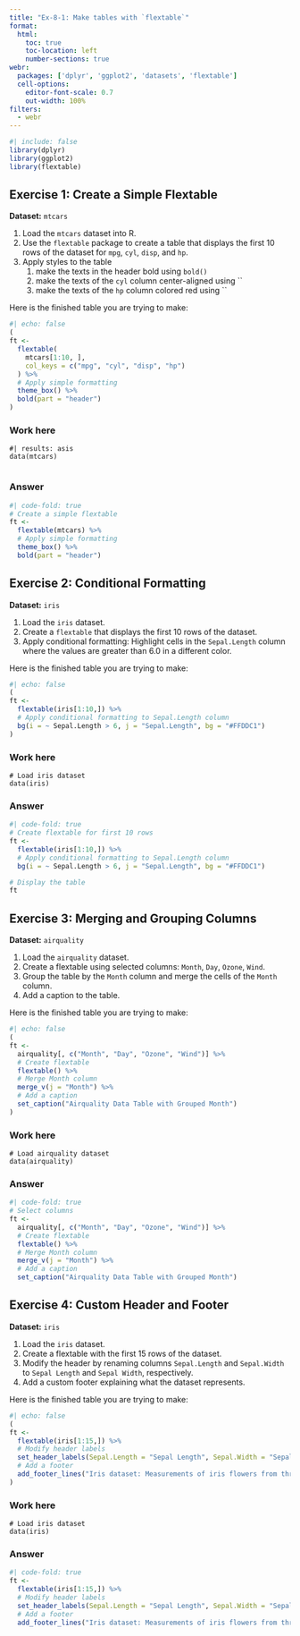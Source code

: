```yaml
---
title: "Ex-8-1: Make tables with `flextable`"
format:
  html:
    toc: true
    toc-location: left
    number-sections: true
webr:
  packages: ['dplyr', 'ggplot2', 'datasets', 'flextable']
  cell-options:
    editor-font-scale: 0.7
    out-width: 100%
filters:
  - webr
---
```


```r
#| include: false 
library(dplyr)
library(ggplot2)
library(flextable)
```

## Exercise 1: Create a Simple Flextable

**Dataset:** `mtcars`

1.  Load the `mtcars` dataset into R.
2.  Use the `flextable` package to create a table that displays the first 10 rows of the dataset for `mpg`, `cyl`, `disp`, and `hp`.
3.  Apply styles to the table
    1. make the texts in the header bold using `bold()`
    2. make the texts of the `cyl` column center-aligned using ``
    3. make the texts of the `hp` column colored red using ``

Here is the finished table you are trying to make:

```r
#| echo: false
(
ft <- 
  flextable(
    mtcars[1:10, ],
    col_keys = c("mpg", "cyl", "disp", "hp")
  ) %>%
  # Apply simple formatting
  theme_box() %>%
  bold(part = "header")
) 
```



::: {.panel-tabset}
### Work here
```webr-r
#| results: asis
data(mtcars)


```

### Answer
```r
#| code-fold: true
# Create a simple flextable
ft <- 
  flextable(mtcars) %>%
  # Apply simple formatting
  theme_box() %>%
  bold(part = "header")
```

:::


## Exercise 2: Conditional Formatting

**Dataset:** `iris`

1.  Load the `iris` dataset.
2.  Create a `flextable` that displays the first 10 rows of the dataset.
3.  Apply conditional formatting: Highlight cells in the `Sepal.Length` column where the values are greater than 6.0 in a different color.

Here is the finished table you are trying to make:

```r
#| echo: false
(
ft <- 
  flextable(iris[1:10,]) %>%
  # Apply conditional formatting to Sepal.Length column
  bg(i = ~ Sepal.Length > 6, j = "Sepal.Length", bg = "#FFDDC1")
)
```


::: {.panel-tabset}
### Work here
```webr-r
# Load iris dataset
data(iris)
```

### Answer
```r
#| code-fold: true
# Create flextable for first 10 rows
ft <- 
  flextable(iris[1:10,]) %>%
  # Apply conditional formatting to Sepal.Length column
  bg(i = ~ Sepal.Length > 6, j = "Sepal.Length", bg = "#FFDDC1")

# Display the table
ft
```

:::


## Exercise 3: Merging and Grouping Columns

**Dataset:** `airquality`

1.  Load the `airquality` dataset.
2.  Create a flextable using selected columns: `Month`, `Day`, `Ozone`, `Wind`.
3.  Group the table by the `Month` column and merge the cells of the `Month` column.
4.  Add a caption to the table.

Here is the finished table you are trying to make:

```r
#| echo: false
(
ft <- 
  airquality[, c("Month", "Day", "Ozone", "Wind")] %>%
  # Create flextable
  flextable() %>%
  # Merge Month column
  merge_v(j = "Month") %>%
  # Add a caption
  set_caption("Airquality Data Table with Grouped Month")
) 
```

::: {.panel-tabset}
### Work here
```webr-r
# Load airquality dataset
data(airquality)
```

### Answer
```r
#| code-fold: true
# Select columns
ft <- 
  airquality[, c("Month", "Day", "Ozone", "Wind")] %>%
  # Create flextable
  flextable() %>%
  # Merge Month column
  merge_v(j = "Month") %>%
  # Add a caption
  set_caption("Airquality Data Table with Grouped Month")
```

:::

## Exercise 4: Custom Header and Footer

**Dataset:** `iris`

1.  Load the `iris` dataset.
2.  Create a flextable with the first 15 rows of the dataset.
3.  Modify the header by renaming columns `Sepal.Length` and `Sepal.Width` to `Sepal Length` and `Sepal Width`, respectively.
4.  Add a custom footer explaining what the dataset represents.

Here is the finished table you are trying to make:

```r
#| echo: false
(
ft <- 
  flextable(iris[1:15,]) %>%
  # Modify header labels
  set_header_labels(Sepal.Length = "Sepal Length", Sepal.Width = "Sepal Width") %>%
  # Add a footer
  add_footer_lines("Iris dataset: Measurements of iris flowers from three species") 
)
```

::: {.panel-tabset}
### Work here
```webr-r
# Load iris dataset
data(iris)
```

### Answer
```r
#| code-fold: true
ft <- 
  flextable(iris[1:15,]) %>%
  # Modify header labels
  set_header_labels(Sepal.Length = "Sepal Length", Sepal.Width = "Sepal Width") %>%
  # Add a footer
  add_footer_lines("Iris dataset: Measurements of iris flowers from three species")
```

:::
